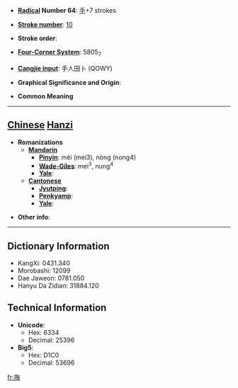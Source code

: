 * '''[[Wiktionary:Chinese radical index| Radical]] Number 64''': [[Wiktionary:Chinese radical index 手|手]]+7 strokes

* '''[[Wiktionary:Chinese total strokes index|Stroke number]]''': [[Wiktionary:Chinese total strokes index 10|10]]

* '''Stroke order''': 

* '''[[Wiktionary:Chinese four corner index|Four-Corner System]]''': 5805<sub>7</sub>

* '''[[Wiktionary:Chinese Cangjie index|Cangjie input]]''': 手人田卜 (QOWY)

* '''Graphical Significance and Origin''': 

* '''Common Meaning'''

----

== [[Chinese]] [[Hanzi]] ==

* '''Romanizations'''
** '''[[Mandarin]]'''
*** '''[[Pinyin]]''': měi (mei3), nòng (nong4)
*** '''[[Wade-Giles]]''': mei<sup>3</sup>, nung<sup>4</sup>
*** '''[[Yale]]''': 
** '''[[Cantonese]]'''
*** '''[[Jyutping]]''':
*** '''[[Penkyamp]]''': 
*** '''[[Yale]]''': 

* '''Other info''': 

----

== Dictionary Information ==

* KangXi: 0431.340
* Morobashi: 12099
* Dae Jaweon: 0781.050
* Hanyu Da Zidian: 31884.120

== Technical Information ==

* '''Unicode''':
** Hex: 6334
** Decimal: 25396
* '''Big5''':
** Hex: D1C0
** Decimal: 53696

[[fr:挴]]